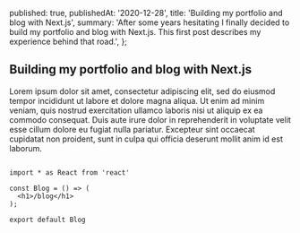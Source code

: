   published: true,
  publishedAt: '2020-12-28',
  title: 'Building my portfolio and blog with Next.js',
  summary:
    'After some years hesitating I finally decided to build my portfolio and blog with Next.js. This first post describes my experience behind that road.',
};

## Building my portfolio and blog with Next.js

Lorem ipsum dolor sit amet, consectetur adipiscing elit, sed do eiusmod tempor incididunt ut labore et dolore magna aliqua. Ut enim ad minim veniam, quis nostrud exercitation ullamco laboris nisi ut aliquip ex ea commodo consequat. Duis aute irure dolor in reprehenderit in voluptate velit esse cillum dolore eu fugiat nulla pariatur. Excepteur sint occaecat cupidatat non proident, sunt in culpa qui officia deserunt mollit anim id est laborum.

```jsx{4}

import * as React from 'react'

const Blog = () => (
  <h1>/blog</h1>
);

export default Blog

```
